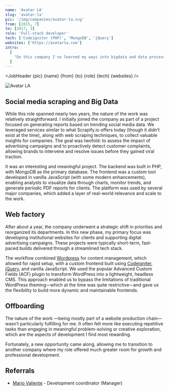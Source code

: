 ```yaml
---
name: 'Avatar LA'
slug: 'avatar-la'
pic: '/img/companies/avatar-la.svg'
from: [2015, 7]
to: [2017, 3]
role: 'Full-stack developer'
tech: ['Codeigniter (PHP)', 'MongoDB', 'jQuery']
websites: ['https://avatarla.com']
intro:
  [
    "On this company I've learned my ways into bigdata and data processing, as well as working in PHP, Wordpress and my fair share of frontend work.",
  ]
---
```


<script context="module">
  '$lib/components'; export {JobHeader};
</script>

<JobHeader {pic} {name} {from} {to} {role} {tech} {websites} />

<MacFrame shadowBottom>
  <img src="/img/jobs/avatar-la-screenshot.webp" alt="Avatar LA" />
</MacFrame>

## Social media scraping and Big Data

While this role spanned nearly two years, the nature of the work was relatively straightforward. I initially joined the company as part of a project focused on generating reports based on trending social media data. We leveraged services similar to what Scrapify.io offers today (though it didn’t exist at the time), along with web scraping techniques, to collect valuable insights for companies. The goal was twofold: to assess the impact of advertising campaigns and to proactively detect customer complaints, allowing brands to intervene and resolve issues before they gained viral traction.

It was an interesting and meaningful project. The backend was built in PHP, with MongoDB as the primary database. The frontend was a custom tool developed in vanilla JavaScript (with some modern enhancements), enabling analysts to visualize data through charts, monitor trends, and generate periodic PDF reports for clients. The platform was used by several major companies, which added a layer of real-world relevance and scale to the work.

## Web factory

After about a year, the company underwent a strategic shift in priorities and reorganized its departments. In this new phase, my primary focus was developing institutional websites for clients and supporting digital advertising campaigns. These projects were typically short-term, fast-paced builds delivered through a streamlined tech stack.

The workflow combined [Wordpress](https://wordpress.org) for content management, which allowed for rapid setup, with a custom frontend built using [Codeigniter](https://codeigniter.com), [jQuery](https://jquery.com), and vanilla JavaScript. We used the popular Advanced Custom Fields (ACF) plugin to transform WordPress into a lightweight, headless CMS. This approach enabled us to bypass the limitations of traditional WordPress theming—which at the time was quite restrictive—and gave us the flexibility to build more dynamic and maintainable frontends.

## Offboarding

The nature of the work —being mostly part of a website production chain— wasn’t particularly fulfilling for me. It often felt more like executing repetitive tasks than engaging in meaningful problem-solving or creative exploration, which are the aspects of development I find most rewarding.

Fortunately, a new opportunity came along, allowing me to transition to another company where my role offered much greater room for growth and professional development.

## Referrals

- [Mario Valiente](https://www.linkedin.com/in/mario-valiente) - Development coordinator (Manager)
